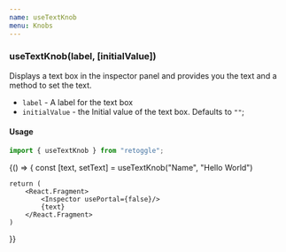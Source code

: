 ```yaml
---
name: useTextKnob
menu: Knobs
---
```


### useTextKnob(label, [initialValue])

Displays a text box in the inspector panel and provides you the text and a method to set the text.

- `label` - A label for the text box
- `initialValue` - the Initial value of the text box. Defaults to `""`;


#### Usage
```javascript
import { useTextKnob } from "retoggle";
```
<Playground>
{() => {
    const [text, setText] = useTextKnob("Name", "Hello World")

    return (
        <React.Fragment>
            <Inspector usePortal={false}/>
            {text}
        </React.Fragment>
    )
  }}
</Playground>
